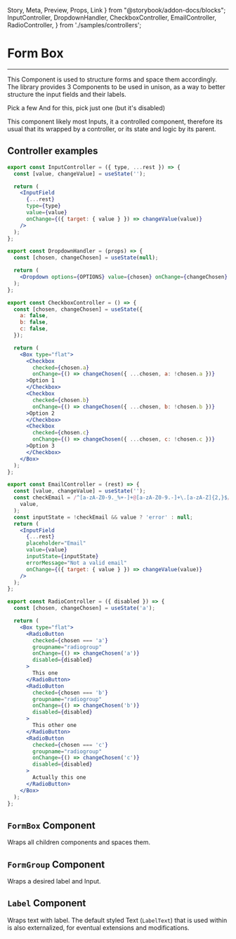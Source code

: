  Story,
  Meta,
  Preview,
  Props,
  Link
} from "@storybook/addon-docs/blocks";
  InputController,
  DropdownHandler,
  CheckboxController,
  EmailController,
  RadioController,
} from './samples/controllers';

<Meta title="toolbox-ui/Inputs" component={FormBox} />

# Form Box

<hr />

This Component is used to structure forms and space them accordingly. The library provides 3 Components to be used in unison, as a way to better structure the input fields and their labels.

<Preview withSource="open">
  <Story name="Form Box">
      <FormBox style={{ width: '32rem' }}>
        <FormGroup>
          <InputController id="normal-input" label="Normal input" />
        </FormGroup>
        <FormGroup>
          <InputController id="normal-input" tooltip="Some piece of relevant info!" label="Input with tooltip" />
        </FormGroup>
        <FormGroup>
          <EmailController id="email-input" label="Input with Email Validation" />
        </FormGroup>
        <FormGroup>
          <InputController type="textarea" id="textarea" label="Text area input" />
        </FormGroup>
        <FormGroup>
          <DropdownHandler label="Dropdown input" />
        </FormGroup>
        <FormGroup>
          <Label>Pick a few</Label>
          <CheckboxController />
        </FormGroup>
        <FormGroup disabled>
          <Label>And for this, pick just one (but it's disabled)</Label>
          <RadioController />
        </FormGroup>
      </FormBox>
  </Story>
</Preview>

This component likely most Inputs, it a controlled component, therefore its usual that its wrapped
by a controller, or its state and logic by its parent.

## Controller examples
````jsx
export const InputController = ({ type, ...rest }) => {
  const [value, changeValue] = useState('');

  return (
    <InputField
      {...rest}
      type={type}
      value={value}
      onChange={({ target: { value } }) => changeValue(value)}
    />
  );
};

export const DropdownHandler = (props) => {
  const [chosen, changeChosen] = useState(null);

  return (
    <Dropdown options={OPTIONS} value={chosen} onChange={changeChosen} {...props} />
  );
};

export const CheckboxController = () => {
  const [chosen, changeChosen] = useState({
    a: false,
    b: false,
    c: false,
  });

  return (
    <Box type="flat">
      <Checkbox
        checked={chosen.a}
        onChange={() => changeChosen({ ...chosen, a: !chosen.a })}
      >Option 1
      </Checkbox>
      <Checkbox
        checked={chosen.b}
        onChange={() => changeChosen({ ...chosen, b: !chosen.b })}
      >Option 2
      </Checkbox>
      <Checkbox
        checked={chosen.c}
        onChange={() => changeChosen({ ...chosen, c: !chosen.c })}
      >Option 3
      </Checkbox>
    </Box>
  );
};

export const EmailController = (rest) => {
  const [value, changeValue] = useState('');
  const checkEmail = /^[a-zA-Z0-9._%+-]+@[a-zA-Z0-9.-]+\.[a-zA-Z]{2,}$/.test(
    value,
  );
  const inputState = !checkEmail && value ? 'error' : null;
  return (
    <InputField
      {...rest}
      placeholder="Email"
      value={value}
      inputState={inputState}
      errorMessage="Not a valid email"
      onChange={({ target: { value } }) => changeValue(value)}
    />
  );
};

export const RadioController = ({ disabled }) => {
  const [chosen, changeChosen] = useState('a');

  return (
    <Box type="flat">
      <RadioButton
        checked={chosen === 'a'}
        groupname="radiogroup"
        onChange={() => changeChosen('a')}
        disabled={disabled}
      >
        This one
      </RadioButton>
      <RadioButton
        checked={chosen === 'b'}
        groupname="radiogroup"
        onChange={() => changeChosen('b')}
        disabled={disabled}
      >
        This other one
      </RadioButton>
      <RadioButton
        checked={chosen === 'c'}
        groupname="radiogroup"
        onChange={() => changeChosen('c')}
        disabled={disabled}
      >
        Actually this one
      </RadioButton>
    </Box>
  );
};
````

## ```FormBox``` Component

Wraps all children components and spaces them.

<Props of={FormBox} />

## ```FormGroup``` Component

Wraps a desired label and Input.

<Props of={FormGroup} />

## ```Label``` Component

Wraps text with label. The default styled Text (```LabelText```) that is used within is also externalized, for eventual extensions and modifications.

<Props of={Label} />
